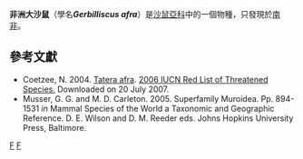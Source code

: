 {{Speciesbox
| taxon = Gerbilliscus afra
| status = LC | status_system = IUCN3.1
| binomial_authority = (Gray, 1830)
| synonyms = 
}}

'''非洲大沙鼠'''（學名'''''Gerbilliscus afra'''''）是[[沙鼠亞科|沙鼠亞科]]中的一個物種，只發現於[[南非|南非]]。

==參考文獻==
* Coetzee, N. 2004.  [http://www.iucnredlist.org/search/details.php/21509/all Tatera afra].   [http://www.iucnredlist.org 2006 IUCN Red List of Threatened Species. ] {{WebCite|url=https://www.webcitation.org/67jP3n0bu?url=http://www.iucnredlist.org/ |date=20120517160825 |dateformat=iso }}  Downloaded on 20 July 2007.
*Musser, G. G. and M. D. Carleton. 2005. Superfamily Muroidea. Pp. 894-1531 ''in'' Mammal Species of the World a Taxonomic and Geographic Reference. D. E. Wilson and D. M. Reeder eds. Johns Hopkins University Press, Baltimore.
{{Taxonbar}}
[[Category:沙鼠|F]]
[[Category:1830年描述的动物|F]]